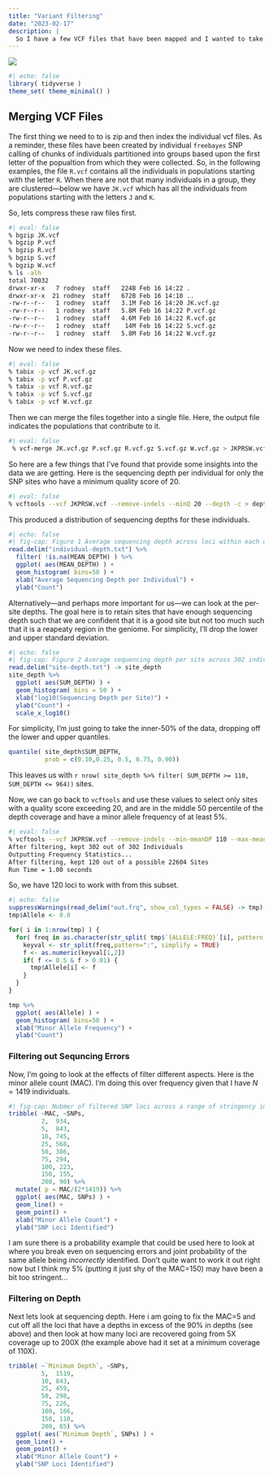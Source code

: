 ```yaml
---
title: "Variant Filtering"
date: "2023-02-17"
description: |
  So I have a few VCF files that have been mapped and I wanted to take a look at the data.  Here is some information on how that has come along thus far.  I'm still trying to determine if we are doing the right thing by chunking up the data and the consequences of doing it this way.  That being said, here is some information on what we have.  This is based upon 
---
```

![](featured.png)

```r
#| echo: false
library( tidyverse )
theme_set( theme_minimal() )
```


## Merging VCF Files

The first thing we need to to is zip and then index the individual vcf files.  As a reminder, these files have been created by individual `freebayes` SNP calling of chunks of individuals partitioned into groups based upon the first letter of the popualtion from which they were collected.  So, in the following examples, the file `R.vcf` contains all the individuals in populations starting with the letter `R`.  When there are not that many individuals in a group, they are clustered—below we have `JK.vcf` which has all the individuals from populations starting with the letters `J` and `K`.

So, lets compress these raw files first.

```bash
#| eval: false
% bgzip JK.vcf
% bgzip P.vcf 
% bgzip R.vcf 
% bgzip S.vcf 
% bgzip W.vcf
% ls -alh
total 70032
drwxr-xr-x   7 rodney  staff   224B Feb 16 14:22 .
drwxr-xr-x  21 rodney  staff   672B Feb 16 14:10 ..
-rw-r--r--   1 rodney  staff   3.1M Feb 16 14:20 JK.vcf.gz
-rw-r--r--   1 rodney  staff   5.8M Feb 16 14:22 P.vcf.gz
-rw-r--r--   1 rodney  staff   4.6M Feb 16 14:22 R.vcf.gz
-rw-r--r--   1 rodney  staff    14M Feb 16 14:22 S.vcf.gz
-rw-r--r--   1 rodney  staff   5.8M Feb 16 14:22 W.vcf.gz
```

Now we need to index these files.

```bash
#| eval: false
% tabix -p vcf JK.vcf.gz 
% tabix -p vcf P.vcf.gz 
% tabix -p vcf R.vcf.gz
% tabix -p vcf S.vcf.gz
% tabix -p vcf W.vcf.gz
```

Then we can merge the files together into a single file.  Here, the output file indicates the populations that contribute to it.

```bash
#| eval: false
 % vcf-merge JK.vcf.gz P.vcf.gz R.vcf.gz S.vcf.gz W.vcf.gz > JKPRSW.vcf
```

So here are a few things that I've found that provide some insights into the data we are getting.  Here is the sequencing depth per individual for only the SNP sites who have a minimum quality score of 20.

```bash
#| eval: false
% vcftools --vcf JKPRSW.vcf --remove-indels --minQ 20 --depth -c > depth.txt
```

This produced a distribution of sequencing depths for these individuals. 

```r
#| echo: false
#| fig-cap: Figure 1 Average sequencing depth across loci within each of the 302 individuals.
read.delim("individual-depth.txt") %>% 
  filter( !is.na(MEAN_DEPTH) ) %>%
  ggplot( aes(MEAN_DEPTH) ) + 
  geom_histogram( bins=50 ) + 
  xlab("Average Sequencing Depth per Individual") + 
  ylab("Count")
```

Alternatively—and perhaps more important for us—we can look at the per-site depths.  The goal here is to retain sites that have enough sequencing depth such that we are confident that it is a good site but not too much such that it is a reapeaty region in the geniome.  For simplicity, I'll drop the lower and upper standard deviation.

```r
#| echo: false
#| fig-cap: Figure 2 Average sequencing depth per site across 302 individuals.
read.delim("site-depth.txt") -> site_depth
site_depth %>% 
  ggplot( aes(SUM_DEPTH) ) + 
  geom_histogram( bins = 50 ) + 
  xlab("log10(Sequencing Depth per Site)") + 
  ylab("Count") +
  scale_x_log10()
```

For simplicity, I'm just going to take the inner-50% of the data, dropping off the lower and upper quantiles.

```r
quantile( site_depth$SUM_DEPTH,
          prob = c(0.10,0.25, 0.5, 0.75, 0.90))
```

This leaves us with `r nrow( site_depth %>% filter( SUM_DEPTH >= 110, SUM_DEPTH <= 964))` sites.

Now, we can go back to `vcftools` and use these values to select only sites with a quality score exceeding 20, and are in the middle 50 percentile of the depth coverage and have a minor allele frequency of at least 5%.  

```bash
#| eval: false
% vcftools --vcf JKPRSW.vcf --remove-indels --min-meanDP 110 --max-meanDP 964 --minQ 20 --maf 0.05  --min-alleles 2 --max-alleles 2 --freq
After filtering, kept 302 out of 302 Individuals
Outputting Frequency Statistics...
After filtering, kept 120 out of a possible 22604 Sites
Run Time = 1.00 seconds
```


So, we have 120 loci to work with from this subset.

```r
#| echo: false
suppressWarnings(read_delim("out.frq", show_col_types = FALSE) -> tmp)
tmp$Allele <- 0.0

for( i in 1:nrow(tmp) ) { 
  for( freq in as.character(str_split( tmp$`{ALLELE:FREQ}`[i], pattern = "\t", simplify = T)) ) {
    keyval <- str_split(freq,pattern=":", simplify = TRUE)
    f <- as.numeric(keyval[1,2]) 
    if( f <= 0.5 & f > 0.01) {
      tmp$Allele[i] <- f
    }
  }
}

tmp %>% 
  ggplot( aes(Allele) ) + 
  geom_histogram( bins=50 ) + 
  xlab("Minor Allele Frequency") + 
  ylab("Count")
```

### Filtering out Sequncing Errors

Now, I'm going to look at the effects of filter different aspects. Here is the minor allele count (MAC).  I'm doing this over frequency given that I have $N=1419$ individuals.  

```r
#| fig-cap: Nubmer of filtered SNP loci across a range of stringency in the minimum number of times a minor allele is observed across the data set.
tribble( ~MAC, ~SNPs, 
         2,  934,
         5,  843,
         10, 745,
         25, 568, 
         50, 386,
         75, 294,
         100, 223,
         150, 155,
         200, 90) %>%
  mutate( p = MAC/(2*1419)) %>%
  ggplot( aes(MAC, SNPs) ) + 
  geom_line() + 
  geom_point() +
  xlab("Minor Allele Count") + 
  ylab("SNP Loci Identified")
```

I am sure there is a probability example that could be used here to look at where you break even on sequencing errors and joint probability of the same allele being *incorrectly* identified.  Don't quite want to work it out right now but I think my 5% (putting it just shy of the MAC=150) may have been a bit too stringent...


### Filtering on Depth

Next lets look at sequencing depth.  Here i am going to fix the MAC=5 and cut off all the loci that have a depths in excess of the 90% in depths (see above) and then look at how many loci are recovered going from 5X coverage up to 200X (the example above had it set at a minimum coverage of 110X).

```r

tribble( ~`Minimum Depth`, ~SNPs, 
         5,  1519,
         10, 843,
         25, 459, 
         50, 298,
         75, 226,
         100, 166,
         150, 110,
         200, 85) %>%
  ggplot( aes(`Minimum Depth`, SNPs) ) + 
  geom_line() + 
  geom_point() +
  xlab("Minor Allele Count") + 
  ylab("SNP Loci Identified")



```




